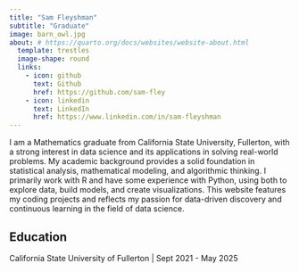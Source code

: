 ```yaml
---
title: "Sam Fleyshman"
subtitle: "Graduate"
image: barn_owl.jpg
about: # https://quarto.org/docs/websites/website-about.html
  template: trestles
  image-shape: round
  links:
    - icon: github
      text: Github
      href: https://github.com/sam-fley
    - icon: linkedin
      text: LinkedIn
      href: https://www.linkedin.com/in/sam-fleyshman
---
```


I am a Mathematics graduate from California State University, Fullerton, with a strong interest in data science and its applications in solving real-world problems. My academic background provides a solid foundation in statistical analysis, mathematical modeling, and algorithmic thinking. I primarily work with R and have some experience with Python, using both to explore data, build models, and create visualizations. This website features my coding projects and reflects my passion for data-driven discovery and continuous learning in the field of data science.

## Education

California State University of Fullerton \| Sept 2021 - May 2025

<!-- ## Experience -->

<!-- Workplace \| Job title \| April 20XX - present -->
